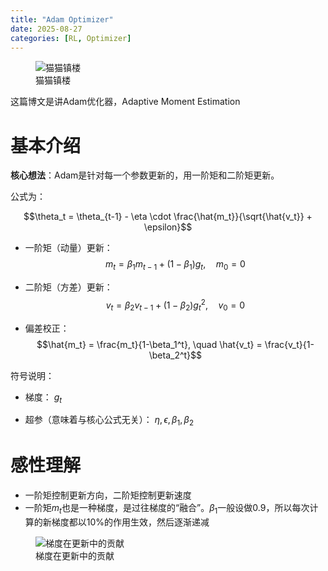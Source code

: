 ```yaml
---
title: "Adam Optimizer"
date: 2025-08-27
categories: [RL, Optimizer]
---
```


![猫猫镇楼](../images/test.png)

这篇博文是讲Adam优化器，Adaptive Moment Estimation

# 基本介绍

**核心想法**：Adam是针对每一个参数更新的，用一阶矩和二阶矩更新。

公式为：

$$\theta_t = \theta_{t-1} - \eta \cdot \frac{\hat{m_t}}{\sqrt{\hat{v_t}} + \epsilon}$$

- 一阶矩（动量）更新：
$$m_t = \beta_1 m_{t-1} + (1-\beta_1) g_t, \quad m_0 = 0$$

- 二阶矩（方差）更新：
$$v_t = \beta_2 v_{t-1} + (1-\beta_2) g_t^2, \quad v_0 = 0$$

- 偏差校正：
$$\hat{m_t} = \frac{m_t}{1-\beta_1^t}, \quad \hat{v_t} = \frac{v_t}{1-\beta_2^t}$$

符号说明：

- 梯度：
$g_t$

- 超参（意味着与核心公式无关）：
$\eta, \epsilon, \beta_1, \beta_2$


# 感性理解

- 一阶矩控制更新方向，二阶矩控制更新速度
- 一阶矩$m_t$也是一种梯度，是过往梯度的“融合”。$\beta_1$一般设做$0.9$，所以每次计算的新梯度都以10%的作用生效，然后逐渐递减

![梯度在更新中的贡献](../images/adam_gradient_explain.png)



